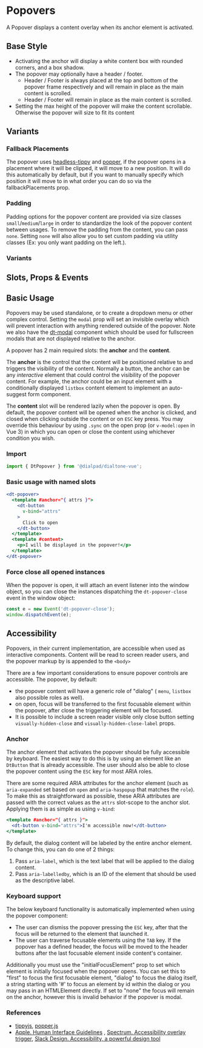 

<Meta of={PopoverStories}/>

# Popovers

<Subtitle>
  A Popover displays a content overlay when its anchor element is activated.
</Subtitle>

## Base Style

- Activating the anchor will display a white content box with rounded corners, and a box shadow.
- The popover may optionally have a header / footer.
  - Header / Footer is always placed at the top and bottom of the popover frame respectively and will remain in place as
the main content is scrolled.
  - Header / Footer will remain in place as the main content is scrolled.
- Setting the max height of the popover will make the content scrollable. Otherwise the popover will size to fit its
content

<Canvas>
  <Story of={PopoverStories.Default} />
</Canvas>

## Variants

### Fallback Placements

The popover uses [headless-tippy](https://atomiks.github.io/tippyjs/v6/headless-tippy/) and
[popper](https://popper.js.org/docs/v2/modifiers/flip/), if the popover opens in a placement where it will
be clipped, it will move to a new position. It will do this automatically by default, but if you want to
manually specify which position it will move to in what order you can do so via the fallbackPlacements prop.

### Padding

Padding options for the popover content are provided via size classes `small`/`medium`/`large` in order to standardize
the look of the popover content between usages. To remove the padding from the content, you can pass `none`. Setting
`none` will also allow you to set custom padding via utility classes (Ex: you only want padding on the left.).

### Variants

<Canvas>
  <Story of={PopoverStories.Variants} />
</Canvas>

## Slots, Props & Events

<Controls />

## Basic Usage

Popovers may be used standalone, or to create a dropdown menu or other complex control.
Setting the `modal` prop will set an invisible overlay which will prevent interaction with anything rendered outside
of the popover. Note we also have the [dt-modal](/story/components-modal--default) component which should be used
for fullscreen modals that are not displayed relative to the anchor.

A popover has 2 main required slots: the **anchor** and the **content**.

The **anchor** is the control that the content will be positioned relative to and triggers the visibility of the
content. Normally a button, the anchor can be any *interactive* element that could control the visibility of the popover
content. For example, the anchor could be an input element with a conditionally displayed `listbox` content element to
implement an auto-suggest form component.

The **content** slot will be rendered lazily when the popover is open. By default, the popover content will
be opened when the anchor is clicked, and closed when clicking outside the content or on `ESC` key press. You may
override this behaviour by using `.sync` on the open prop (or `v-model:open` in Vue 3) in which you can open or close
the content using whichever condition you wish.

### Import

```jsx
import { DtPopover } from '@dialpad/dialtone-vue';
```

### Basic usage with named slots

```jsx
<dt-popover>
  <template #anchor="{ attrs }">
    <dt-button
      v-bind="attrs"
    >
      Click to open
    </dt-button>
  </template>
  <template #content>
    <p>I will be displayed in the popover!</p>
  </template>
</dt-popover>
```

### Force close all opened instances

When the popover is open, it will attach an event listener into the window object, so you can close the instances
dispatching the `dt-popover-close` event in the window object:

```js
const e = new Event('dt-popover-close');
window.dispatchEvent(e);
```

## Accessibility

Popovers, in their current implementation, are accessible when used as interactive components.
Content will be read to screen reader users, and the popover markup by is appended to the `<body>`

There are a few important considerations to ensure popover controls are accessible.
The popover, by default:

- the popover content will have a generic role of "dialog" ( `menu`, `listbox` also possible roles as well).
- on open, focus will be transferred to the first focusable element within the popover, after close the triggering
element will be focused.
- It is possible to include a screen reader visible only close button setting `visually-hidden-close`
and `visually-hidden-close-label` props.

### Anchor

The anchor element that activates the popover should be fully accessible by keyboard. The easiest way to do this is by
using an element like an `DtButton` that is already accessible. The user should also be able to close the popover
content using the `ESC` key for most ARIA roles.

There are some required ARIA attributes for the anchor element (such as `aria-expanded` set based on `open` and
`aria-haspopup` that matches the `role`). To make this as straightforward as possible, these ARIA attributes are passed
with the correct values as the `attrs` slot-scope to the anchor slot. Applying them is as simple as using `v-bind`:

```jsx
<template #anchor="{ attrs }">
  <dt-button v-bind="attrs">I'm accessible now!</dt-button>
</template>
```

By default, the dialog content will be labeled by the entire anchor element. To change this, you can do one of 2 things:

1. Pass `aria-label`, which is the text label that will be applied to the dialog content.
2. Pass `aria-labelledby`, which is an ID of the element that should be used as the descriptive label.

### Keyboard support

The below keyboard functionality is automatically implemented when using the popover component:

- The user can dismiss the popover pressing the `ESC` key, after that the focus will be returned to the element
that launched it.
- The user can traverse focusable elements using the `TAB` key. If the popover has a defined header, the focus will be
moved to the header buttons after the last focusable element inside content's container.

Additionally you must use the "initialFocusElement" prop to set which element is initially focused when the popover
opens. You can set this to "first" to focus the first focusable element, "dialog" to focus the dialog itself, a string
starting with '#' to focus an element by id within the dialog or  you may pass in an HTMLElement directly.
If set to "none" the focus will remain on the anchor, however this is invalid behavior if the popover is modal.

### References

- [tippyjs](https://atomiks.github.io/tippyjs/), [popper.js](https://popper.js.org/)
- [Apple. Human Interface Guidelines](https://developer.apple.com/design/human-interface-guidelines/ios/views/popovers/)
, [Spectrum. Accessibility overlay trigger](https://react-spectrum.adobe.com/react-aria/useOverlayTrigger.html),
[Slack Design. Accessibility, a powerful design tool](https://slack.design/articles/accessibility-a-powerful-design-tool/)
